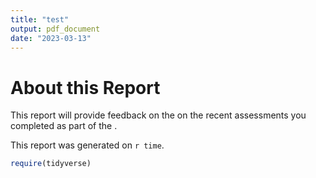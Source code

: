 ```yaml
---
title: "test"
output: pdf_document
date: "2023-03-13"
---
```


# About this Report

This report will provide feedback on the on the recent assessments you completed as part of the <scheme>. 

This report was generated on `r time`.

```r
require(tidyverse)
```
